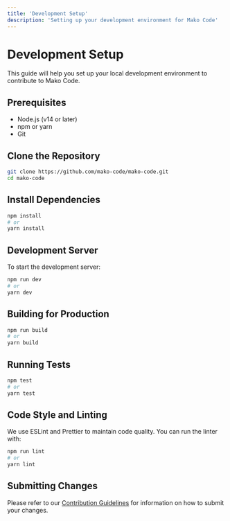 ```yaml
---
title: 'Development Setup'
description: 'Setting up your development environment for Mako Code'
---
```


# Development Setup

This guide will help you set up your local development environment to contribute to Mako Code.

## Prerequisites

- Node.js (v14 or later)
- npm or yarn
- Git

## Clone the Repository

```bash
git clone https://github.com/mako-code/mako-code.git
cd mako-code
```

## Install Dependencies

```bash
npm install
# or
yarn install
```

## Development Server

To start the development server:

```bash
npm run dev
# or
yarn dev
```

## Building for Production

```bash
npm run build
# or
yarn build
```

## Running Tests

```bash
npm test
# or
yarn test
```

## Code Style and Linting

We use ESLint and Prettier to maintain code quality. You can run the linter with:

```bash
npm run lint
# or
yarn lint
```

## Submitting Changes

Please refer to our [Contribution Guidelines](./guidelines) for information on how to submit your changes.
